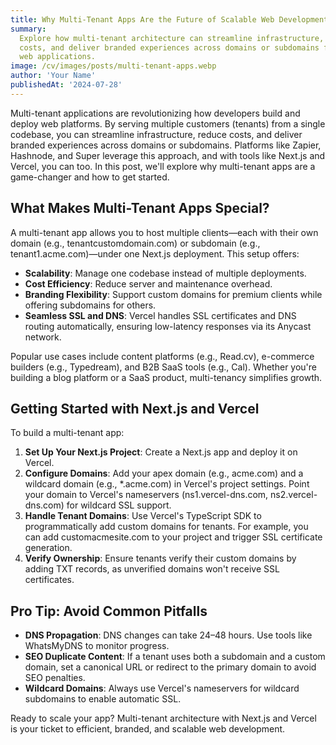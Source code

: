 ```yaml
---
title: Why Multi-Tenant Apps Are the Future of Scalable Web Development
summary:
  Explore how multi-tenant architecture can streamline infrastructure, reduce
  costs, and deliver branded experiences across domains or subdomains for modern
  web applications.
image: /cv/images/posts/multi-tenant-apps.webp
author: 'Your Name'
publishedAt: '2024-07-28'
---
```


Multi-tenant applications are revolutionizing how developers build and deploy
web platforms. By serving multiple customers (tenants) from a single codebase,
you can streamline infrastructure, reduce costs, and deliver branded experiences
across domains or subdomains. Platforms like Zapier, Hashnode, and Super
leverage this approach, and with tools like Next.js and Vercel, you can too. In
this post, we'll explore why multi-tenant apps are a game-changer and how to get
started.

## What Makes Multi-Tenant Apps Special?

A multi-tenant app allows you to host multiple clients—each with their own
domain (e.g., tenantcustomdomain.com) or subdomain (e.g.,
tenant1.acme.com)—under one Next.js deployment. This setup offers:

- **Scalability**: Manage one codebase instead of multiple deployments.
- **Cost Efficiency**: Reduce server and maintenance overhead.
- **Branding Flexibility**: Support custom domains for premium clients while
  offering subdomains for others.
- **Seamless SSL and DNS**: Vercel handles SSL certificates and DNS routing
  automatically, ensuring low-latency responses via its Anycast network.

Popular use cases include content platforms (e.g., Read.cv), e-commerce builders
(e.g., Typedream), and B2B SaaS tools (e.g., Cal). Whether you're building a
blog platform or a SaaS product, multi-tenancy simplifies growth.

## Getting Started with Next.js and Vercel

To build a multi-tenant app:

1. **Set Up Your Next.js Project**: Create a Next.js app and deploy it on
   Vercel.
2. **Configure Domains**: Add your apex domain (e.g., acme.com) and a wildcard
   domain (e.g., \*.acme.com) in Vercel's project settings. Point your domain to
   Vercel's nameservers (ns1.vercel-dns.com, ns2.vercel-dns.com) for wildcard
   SSL support.
3. **Handle Tenant Domains**: Use Vercel's TypeScript SDK to programmatically
   add custom domains for tenants. For example, you can add customacmesite.com
   to your project and trigger SSL certificate generation.
4. **Verify Ownership**: Ensure tenants verify their custom domains by adding
   TXT records, as unverified domains won't receive SSL certificates.

## Pro Tip: Avoid Common Pitfalls

- **DNS Propagation**: DNS changes can take 24–48 hours. Use tools like
  WhatsMyDNS to monitor progress.
- **SEO Duplicate Content**: If a tenant uses both a subdomain and a custom
  domain, set a canonical URL or redirect to the primary domain to avoid SEO
  penalties.
- **Wildcard Domains**: Always use Vercel's nameservers for wildcard subdomains
  to enable automatic SSL.

Ready to scale your app? Multi-tenant architecture with Next.js and Vercel is
your ticket to efficient, branded, and scalable web development.
